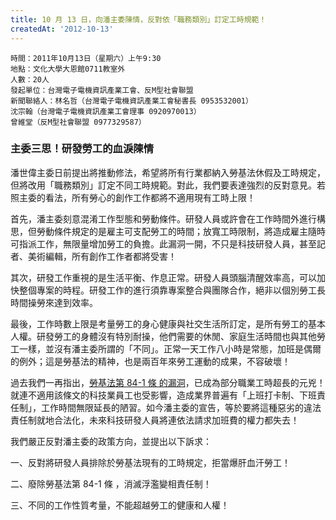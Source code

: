 ```yaml
---
title: 10 月 13 日，向潘主委陳情，反對依「職務類別」訂定工時規範！
createdAt: '2012-10-13'
---
```


```
時間：2011年10月13日（星期六）上午9:30
地點：文化大學大恩館0711教室外
人數：20人
發起單位：台灣電子電機資訊產業工會、反M型社會聯盟
新聞聯絡人：林名哲（台灣電子電機資訊產業工會秘書長 0953532001）
沈宗翰（台灣電子電機資訊產業工會理事 0920970013）
曾維堂（反M型社會聯盟 0977329587）
```

### 主委三思！研發勞工的血淚陳情

潘世偉主委日前提出將推動修法，希望將所有行業都納入勞基法休假及工時規定，但將改用「職務類別」訂定不同工時規範。對此，我們要表達強烈的反對意見。若照主委的看法，所有勞心的創作工作都將不適用現有工時上限！

首先，潘主委刻意混淆工作型態和勞動條件。研發人員或許會在工作時間外進行構思，但勞動條件規定的是雇主可支配勞工的時間；放寬工時限制，將造成雇主隨時可指派工作，無限量增加勞工的負擔。此漏洞一開，不只是科技研發人員，甚至記者、美術編輯，所有創作工作者都將受害！

其次，研發工作重視的是生活平衡、作息正常。研發人員頭腦清醒效率高，可以加快整個專案的時程。研發工作的進行須靠專案整合與團隊合作，絕非以個別勞工長時間操勞來達到效率。

最後，工作時數上限是考量勞工的身心健康與社交生活所訂定，是所有勞工的基本人權。研發勞工的身體沒有特別耐操，他們需要的休閒、家庭生活時間也與其他勞工一樣，並沒有潘主委所謂的「不同」。正常一天工作八小時是常態，加班是偶爾的例外；這是勞基法的精神，也是兩百年來勞工運動的成果，不容破壞！

過去我們一再指出，[勞基法第 84-1 條 的漏洞](https://law.moj.gov.tw/LawClass/LawSingle.aspx?pcode=N0030001&flno=84-1)，已成為部分職業工時超長的元兇！就連不適用該條文的科技業員工也受影響，造成業界普遍有「上班打卡制、下班責任制」，工作時間無限延長的陋習。如今潘主委的宣告，等於要將這種惡劣的違法責任制就地合法化，未來科技研發人員將連依法請求加班費的權力都失去！

我們嚴正反對潘主委的政策方向，並提出以下訴求：

一、反對將研發人員排除於勞基法現有的工時規定，拒當爆肝血汗勞工！

二、廢除勞基法第 84-1 條 ，消滅浮濫變相責任制！

三、不同的工作性質考量，不能超越勞工的健康和人權！

